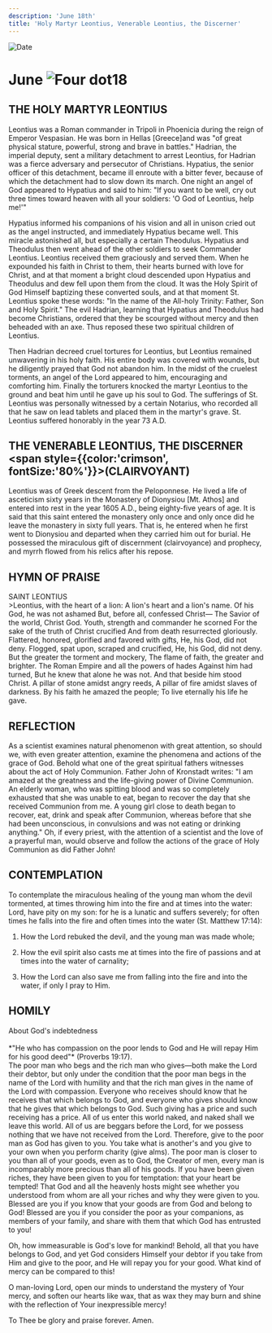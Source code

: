 ```yaml
---
description: 'June 18th'
title: 'Holy Martyr Leontius, Venerable Leontius, the Discerner'
---
```


<CustomPaginator />
<RunningHead />

<Image src="/title-imprint.png" height={68} width={50} alt="Date" className="title-imprint"/>

# <div id="date">June <Image className="four-dot" src="/four-dot.png" height={15} width={15} alt="Four dot" />18</div>

## THE HOLY MARTYR LEONTIUS

Leontius was a Roman commander in Tripoli in Phoenicia during the reign of Emperor Vespasian. He was born in Hellas [Greece]and was "of great physical stature, powerful, strong and brave in battles." Hadrian, the imperial deputy, sent a military detachment to arrest Leontius, for Hadrian was a fierce adversary and persecutor of Christians. Hypatius, the senior officer of this detachment, became ill enroute with a bitter fever, because of which the detachment had to slow down its march. One night an angel of God appeared to Hypatius and said to him: "If you want to be well, cry out three times toward heaven with all your soldiers: 'O God of Leontius, help me!'"

Hypatius informed his companions of his vision and all in unison cried out as the angel instructed, and immediately Hypatius became well. This miracle astonished all, but especially a certain Theodulus. Hypatius and Theodulus then went ahead of the other soldiers to seek Commander Leontius. Leontius received them graciously and served them. When he expounded his faith in Christ to them, their hearts burned with love for Christ, and at that moment a bright cloud descended upon Hypatius and Theodulus and dew fell upon them from the cloud. It was the Holy Spirit of God Himself baptizing these converted souls, and at that moment St. Leontius spoke these words: "In the name of the All-holy Trinity: Father, Son and Holy Spirit." The evil Hadrian, learning that Hypatius and Theodulus had become Christians, ordered that they be scourged without mercy and then beheaded with an axe. Thus reposed these two spiritual children of Leontius.

Then Hadrian decreed cruel tortures for Leontius, but Leontius remained unwavering in his holy faith. His entire body was covered with wounds, but he diligently prayed that God not abandon him. In the midst of the cruelest torments, an angel of the Lord appeared to him, encouraging and comforting him. Finally the torturers knocked the martyr Leontius to the ground and beat him until he gave up his soul to God. The sufferings of St. Leontius was personally witnessed by a certain Notarius, who recorded all that he saw on lead tablets and placed them in the martyr's grave. St. Leontius suffered honorably in the year 73 A.D.

## THE VENERABLE LEONTIUS, THE DISCERNER <br /><span style={{color:'crimson', fontSize:'80%'}}>(CLAIRVOYANT)</span>

Leontius was of Greek descent from the Peloponnese. He lived a life of asceticism sixty years in the Monastery of Dionysiou [Mt. Athos] and entered into rest in the year 1605 A.D., being eighty-five years of age.  It is said that this saint entered the monastery only once and only once did he leave the monastery in sixty full years. That is, he entered when he first went to Dionysiou and departed when they carried him out for burial. He possessed the miraculous gift of discernment (clairvoyance) and prophecy, and myrrh flowed from his relics after his repose.


## HYMN OF PRAISE
<div style={{textAlign:'center', color:'crimson', fontWeight:'bold'}}>
SAINT LEONTIUS
</div>
>Leontius, with the heart of a lion:  
A lion's heart and a lion's name.  
Of his God, he was not ashamed  
But, before all, confessed Christ—  
The Savior of the world, Christ God.  
Youth, strength and commander he scorned  
For the sake of the truth of Christ crucified  
And from death resurrected gloriously.  
Flattered, honored, glorified and favored with gifts,  
He, his God, did not deny.  
Flogged, spat upon, scraped and crucified,  
He, his God, did not deny.  
But the greater the torment and mockery,  
The flame of faith, the greater and brighter.  
The Roman Empire and all the powers of hades  
Against him had turned,  
But he knew that alone he was not.  
And that beside him stood Christ.  
A pillar of stone amidst angry reeds,  
A pillar of fire amidst slaves of darkness.  
By his faith he amazed the people;  
To live eternally his life he gave.  

## REFLECTION

As a scientist examines natural phenomenon with great attention, so should we, with even greater attention, examine the phenomena and actions of the grace of God. Behold what one of the great spiritual fathers witnesses about the act of Holy Communion. Father John of Kronstadt writes: "I am amazed at the greatness and the life-giving power of Divine Communion. An elderly woman, who was spitting blood and was so completely exhausted  that she was unable to eat, began to recover the day that she received Communion from me. A young girl close to death began to recover, eat, drink and speak after Communion, whereas before that she had been unconscious, in convulsions and was not eating or drinking anything." Oh, if every priest, with the attention of a scientist and the love of a prayerful man, would observe and follow the actions of the grace of Holy Communion as did Father John!

## CONTEMPLATION

To contemplate the miraculous healing of the young man whom the devil tormented, at times throwing him into the fire and at times into the water: Lord, have pity on my son: for he is a lunatic and suffers severely; for often times he falls into the fire and often times into the water (St. Matthew 17:14):

1. How the Lord rebuked the devil, and the young man was made whole;

2. How the evil spirit also casts me at times into the fire of passions and at times into the water of carnality;

3. How the Lord can also save me from falling into the fire and into the water, if only I pray to Him.


## HOMILY
<div style={{textAlign:'center', color:'crimson', fontWeight:'bold'}}>
About God's indebtedness
</div>
<br />
<div style={{textAlign:'right'}}>
*"He who has compassion on the poor lends to God and He will repay Him for his good deed"* (Proverbs 19:17).
</div>
The poor man who begs and the rich man who gives—both make the Lord their debtor, but only under the condition that the poor man begs in the name of the Lord with humility and that the rich man gives in the name of the Lord with compassion. Everyone who receives should know that he receives that which belongs to God, and everyone who gives should know that he gives that which belongs to God. Such giving has a price and such receiving has a price. All of us enter this world naked, and naked shall we leave this world. All of us are beggars before the Lord, for we possess nothing that we have not received from the Lord. Therefore, give to the poor man as God has given to you. You take what is another's and you give to your own when you perform charity (give alms). The poor man is closer to you than all of your goods, even as to God, the Creator of men, every man is incomparably more precious than all of his goods. If you have been given riches, they have been given to you for temptation: that your heart be tempted! That God and all the heavenly hosts might see whether you understood from whom are all your riches and why they were given to you. Blessed are you if you know that your goods are from God and belong to God! Blessed are you if you consider the poor as your companions, as members of your family, and share with them that which God has entrusted to you!

Oh, how immeasurable is God's love for mankind! Behold, all that you have belongs to God, and yet God considers Himself your debtor if you take from Him and give to the poor, and He will repay you for your good. What kind of mercy can be compared to this!

O man-loving Lord, open our minds to understand the mystery of Your mercy, and soften our hearts like wax, that as wax they may burn and shine with the reflection of Your inexpressible mercy!

To Thee be glory and praise forever. Amen.

